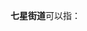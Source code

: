 '''七星街道'''可以指：
{{PRC admin/disambig|23/05/06/004/000|23/10/02/003/000|33/06/24/003/000}}
{{disambig|cat=四字乡级行政区划消歧义}}